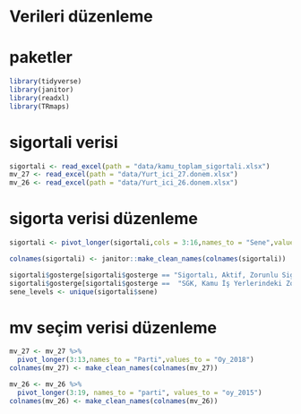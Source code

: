 # Verileri düzenleme

# paketler
```r
library(tidyverse)
library(janitor)
library(readxl)
library(TRmaps)
```

# sigortali verisi
```r
sigortali <- read_excel(path = "data/kamu_toplam_sigortali.xlsx")
mv_27 <- read_excel(path = "data/Yurt_ici_27.donem.xlsx")
mv_26 <- read_excel(path = "data/Yurt_ici_26.donem.xlsx")
```

# sigorta verisi düzenleme
```r
sigortali <- pivot_longer(sigortali,cols = 3:16,names_to = "Sene",values_to = "Sigortali")

colnames(sigortali) <- janitor::make_clean_names(colnames(sigortali))

sigortali$gosterge[sigortali$gosterge == "Sigortalı, Aktif, Zorunlu Sigortalı (4a)"] <- "4A Toplam Zorunlu Sigortalı"
sigortali$gosterge[sigortali$gosterge ==  "SGK, Kamu İş Yerlerindeki Zorunlu Sigortalı Sayısı"] <- "Kamu Zorunlu Sigortalı"
sene_levels <- unique(sigortali$sene)
```

# mv seçim verisi düzenleme
```r
mv_27 <- mv_27 %>% 
  pivot_longer(3:13,names_to = "Parti",values_to = "Oy_2018")
colnames(mv_27) <- make_clean_names(colnames(mv_27))

mv_26 <- mv_26 %>% 
  pivot_longer(3:19, names_to = "parti", values_to = "oy_2015")
colnames(mv_26) <- make_clean_names(colnames(mv_26))
```


